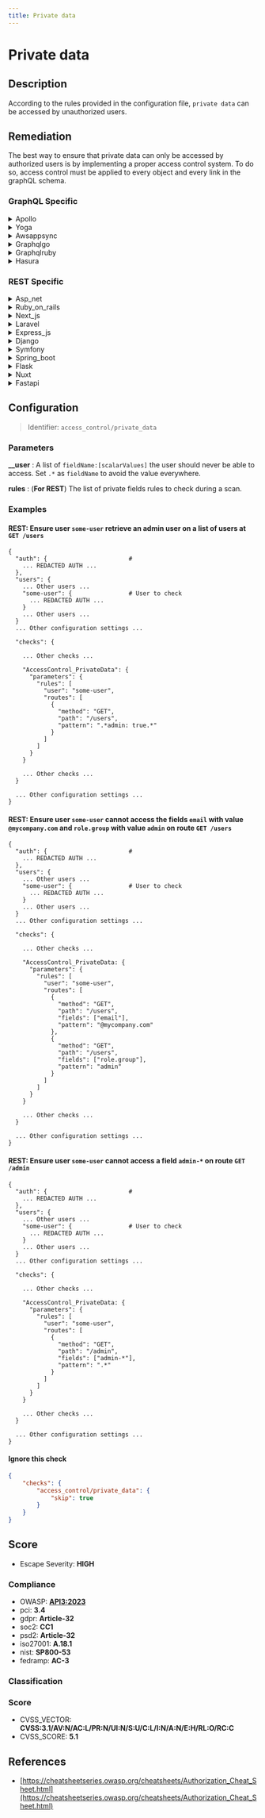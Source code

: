 ```yaml
---
title: Private data
---
```


# Private data

## Description

According to the rules provided in the configuration file, `private data` can be accessed by unauthorized users.


## Remediation

The best way to ensure that private data can only be accessed by authorized users is by implementing a proper access control system.
To do so, access control must be applied to every object and every link in the graphQL schema.



### GraphQL Specific

<details>
    <summary>Apollo</summary>

To mitigate the risk of unauthorized access or data leakage within the Apollo framework engine, ensure that all sensitive data is handled securely. Implement proper access controls, encrypt sensitive information both at rest and in transit, and regularly audit logs to detect any abnormal access patterns or breaches. Additionally, keep the Apollo framework and its dependencies up to date with the latest security patches.

</details>

<details>
    <summary>Yoga</summary>

To address vulnerabilities within the Yoga framework engine related to private data exposure, ensure that all sensitive information is encrypted both at rest and in transit. Implement access controls and authentication mechanisms to restrict unauthorized access. Regularly audit the codebase for potential data leakage and adhere to best practices for data privacy, such as following the principles of the General Data Protection Regulation (GDPR) or similar regulations. Additionally, consider using environment variables for sensitive configuration details instead of hardcoding them within the application.

</details>

<details>
    <summary>Awsappsync</summary>

To mitigate the risk of exposing private data in AWS AppSync, ensure that all GraphQL resolvers are properly configured to enforce authentication and authorization checks. Implement field-level authorization to control access to sensitive data, and use AWS Identity and Access Management (IAM) roles or Amazon Cognito user pools to manage permissions. Regularly audit your API configurations and access patterns to ensure compliance with data privacy requirements.

</details>

<details>
    <summary>Graphqlgo</summary>

To mitigate the risk of private data exposure in a GraphQL Go framework engine, ensure that access control checks are implemented at the resolver level. Use middleware to authenticate and authorize users, and apply field-level security to prevent unauthorized retrieval of sensitive data. Additionally, consider implementing query complexity analysis to prevent resource exhaustion attacks, and regularly audit your schema to ensure that no private data is unintentionally exposed.

</details>

<details>
    <summary>Graphqlruby</summary>

To mitigate the risk of exposing sensitive data in your GraphQL Ruby framework, ensure that you implement proper authentication and authorization checks. Use the pundit or cancancan gems for fine-grained access control, and always filter the data based on the current user's permissions. Additionally, consider using GraphQL's field-level permissions to restrict access to certain fields within your schema. Regularly audit your resolvers and mutations to ensure they do not inadvertently expose private information. Lastly, keep your GraphQL Ruby framework and its dependencies up to date to benefit from the latest security patches.

</details>

<details>
    <summary>Hasura</summary>

To mitigate the risk of unauthorized access to private data in the Hasura framework, ensure that all GraphQL queries and mutations are authenticated and authorized appropriately. Implement role-based access control (RBAC) to restrict data access based on user roles. Use Hasura's permission system to define granular permissions for each table and operation. Regularly audit your permission rules and update them as necessary to adhere to the principle of least privilege. Additionally, consider using environment variables for sensitive information and enable Hasura's webhook or JWT modes for enhanced security. Always keep the Hasura engine and its dependencies up to date with the latest security patches.

</details>


### REST Specific

<details>
    <summary>Asp_net</summary>

Implement proper authentication and authorization checks before allowing access to private data. Use ASP.NET Identity for managing users and roles, and ensure that [Authorize] attributes are applied to controllers and actions to restrict access as necessary. Additionally, employ secure coding practices to prevent SQL injection and other vulnerabilities that could lead to unauthorized data access.

</details>

<details>
    <summary>Ruby_on_rails</summary>

Implement strong access control checks and use Rails' built-in mechanisms such as 'before_action' callbacks in controllers to verify user permissions before allowing access to private data.

</details>

<details>
    <summary>Next_js</summary>

Implement server-side checks to validate user permissions before serving private data, and use Next.js API routes to securely handle data fetching.

</details>

<details>
    <summary>Laravel</summary>

In Laravel, ensure that you use Eloquent ORM or Query Builder for database interactions, which automatically use parameterized queries to prevent SQL injection. Additionally, utilize Laravel's built-in authorization features such as Gates and Policies to control access to private data, and always validate and sanitize user input to prevent unauthorized access.

</details>

<details>
    <summary>Express_js</summary>

Implement proper access controls and authentication mechanisms to ensure that only authorized users can access private data. Use middleware such as `helmet` to secure Express.js applications by setting various HTTP headers and `express-session` for handling sessions. Regularly audit your code and dependencies for vulnerabilities and keep them up-to-date.

</details>

<details>
    <summary>Django</summary>

Ensure that Django's built-in authentication system is properly implemented to control access to sensitive data. Use the `@login_required` decorator for views that handle private data, set proper permissions with the Django permissions framework, and always filter QuerySets based on the requesting user's privileges to prevent unauthorized access to private data.

</details>

<details>
    <summary>Symfony</summary>

In the Symfony framework, ensure that access control is properly implemented by using the security component. Define access control rules in the security.yaml configuration file, utilize voters to manage permissions, and apply annotations or attributes for controller methods to restrict access to sensitive data. Regularly update Symfony and its dependencies to incorporate security fixes.

</details>

<details>
    <summary>Spring_boot</summary>

Implement proper access control checks and enforce authentication and authorization mechanisms to restrict unauthorized access to private data. Utilize Spring Security to configure role-based access control and secure endpoints.

</details>

<details>
    <summary>Flask</summary>

Implement proper access controls and authentication mechanisms to ensure that only authorized users can access private data. Use Flask's `flask_login` or `flask_principal` extensions for managing user sessions and permissions. Additionally, apply `@login_required` decorators to protect routes that handle sensitive information.

</details>

<details>
    <summary>Nuxt</summary>

Implement robust access controls and server-side validation to ensure that only authorized users can access private data. Use middleware to check user permissions, and apply encryption for sensitive data both in transit and at rest.

</details>

<details>
    <summary>Fastapi</summary>

Implement proper access control checks within FastAPI route handlers to ensure only authorized users can access private data. Utilize FastAPI's dependency injection system to create reusable dependencies for authentication and authorization. Additionally, consider integrating with OAuth2 or other security protocols for robust user authentication.

</details>

## Configuration

> Identifier: `access_control/private_data`

### Parameters


**__user** : A list of `fieldName:[scalarValues]` the user should never be able to access. Set `.*` as `fieldName` to avoid the value everywhere.


**rules** : (**For REST**) The list of private fields rules to check during a scan.





### Examples



#### **REST:** Ensure user `some-user` retrieve an admin user on a list of users at `GET /users`

```
{
  "auth": {                       #
    ... REDACTED AUTH ...
  },
  "users": {
    ... Other users ...
    "some-user": {                # User to check
      ... REDACTED AUTH ...
    }
    ... Other users ...
  }
  ... Other configuration settings ...

  "checks": {

    ... Other checks ...

    "AccessControl_PrivateData": {
      "parameters": {
        "rules": [
          "user": "some-user",
          "routes": [
            {
              "method": "GET",
              "path": "/users",
              "pattern": ".*admin: true.*"
            }
          ]
        ]
      }
    }

    ... Other checks ...
  }

  ... Other configuration settings ...
}
```




#### **REST:** Ensure user `some-user` cannot access the fields `email` with value `@mycompany.com` and `role.group` with value `admin` on route `GET /users`

```
{
  "auth": {                       #
    ... REDACTED AUTH ...
  },
  "users": {
    ... Other users ...
    "some-user": {                # User to check
      ... REDACTED AUTH ...
    }
    ... Other users ...
  }
  ... Other configuration settings ...

  "checks": {

    ... Other checks ...

    "AccessControl_PrivateData: {
      "parameters": {
        "rules": [
          "user": "some-user",
          "routes": [
            {
              "method": "GET",
              "path": "/users",
              "fields": ["email"],
              "pattern": "@mycompany.com"
            },
            {
              "method": "GET",
              "path": "/users",
              "fields": ["role.group"],
              "pattern": "admin"
            }
          ]
        ]
      }
    }

    ... Other checks ...
  }

  ... Other configuration settings ...
}
```




#### **REST:** Ensure user `some-user` cannot access a field `admin-*` on route `GET /admin`

```
{
  "auth": {                       #
    ... REDACTED AUTH ...
  },
  "users": {
    ... Other users ...
    "some-user": {                # User to check
      ... REDACTED AUTH ...
    }
    ... Other users ...
  }
  ... Other configuration settings ...

  "checks": {

    ... Other checks ...

    "AccessControl_PrivateData: {
      "parameters": {
        "rules": [
          "user": "some-user",
          "routes": [
            {
              "method": "GET",
              "path": "/admin",
              "fields": ["admin-*"],
              "pattern": ".*"
            }
          ]
        ]
      }
    }

    ... Other checks ...
  }

  ... Other configuration settings ...
}
```




#### Ignore this check

```json
{
    "checks": {
        "access_control/private_data": {
            "skip": true
        }
    }
}
```




## Score

- Escape Severity: **<span className="high-severity">HIGH</span>**

### Compliance

- OWASP: **[API3:2023](https://github.com/OWASP/API-Security/blob/master/editions/2023/en/0xa3-broken-object-property-level-authorization.md)**
- pci: **3.4**
- gdpr: **Article-32**
- soc2: **CC1**
- psd2: **Article-32**
- iso27001: **A.18.1**
- nist: **SP800-53**
- fedramp: **AC-3**

### Classification






### Score

- CVSS_VECTOR: **CVSS:3.1/AV:N/AC:L/PR:N/UI:N/S:U/C:L/I:N/A:N/E:H/RL:O/RC:C**
- CVSS_SCORE: **5.1**

## References

- [https://cheatsheetseries.owasp.org/cheatsheets/Authorization_Cheat_Sheet.html](https://cheatsheetseries.owasp.org/cheatsheets/Authorization_Cheat_Sheet.html)
  